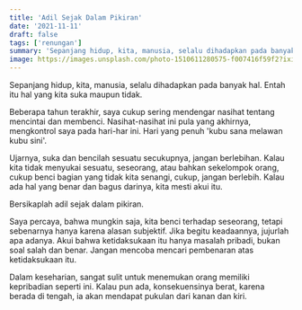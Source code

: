 ```yaml
---
title: 'Adil Sejak Dalam Pikiran'
date: '2021-11-11'
draft: false
tags: ['renungan']
summary: 'Sepanjang hidup, kita, manusia, selalu dihadapkan pada banyak hal. Entah itu hal yang kita sukai, maupun tidak.'
image: https://images.unsplash.com/photo-1510611280575-f007416f59f2?ixid=MnwxMjA3fDB8MHxwaG90by1wYWdlfHx8fGVufDB8fHx8&ixlib=rb-1.2.1&auto=format&fit=crop&w=1170&q=80
---
```


Sepanjang hidup, kita, manusia, selalu dihadapkan pada banyak hal. Entah itu hal yang kita suka maupun tidak.

Beberapa tahun terakhir, saya cukup sering mendengar nasihat tentang mencintai dan membenci. Nasihat-nasihat ini pula yang akhirnya, mengkontrol saya pada hari-har ini. Hari yang penuh 'kubu sana melawan kubu sini'.

Ujarnya, suka dan bencilah sesuatu secukupnya, jangan berlebihan. Kalau kita tidak menyukai sesuatu, seseorang, atau bahkan sekelompok orang, cukup benci bagian yang tidak kita senangi, cukup, jangan berlebih. Kalau ada hal yang benar dan bagus darinya, kita mesti akui itu.

Bersikaplah adil sejak dalam pikiran.

Saya percaya, bahwa mungkin saja, kita benci terhadap seseorang, tetapi sebenarnya hanya karena alasan subjektif. Jika begitu keadaannya, jujurlah apa adanya. Akui bahwa ketidaksukaan itu hanya masalah pribadi, bukan soal salah dan benar. Jangan mencoba mencari pembenaran atas ketidaksukaan itu.

Dalam keseharian, sangat sulit untuk menemukan orang memiliki kepribadian seperti ini. Kalau pun ada, konsekuensinya berat, karena berada di tengah, ia akan mendapat pukulan dari kanan dan kiri.
